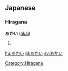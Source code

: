 ==Japanese==                             
===Hiragana===
'''あかい''' ([[akai]])
# {{japdef|赤い|[[red]]}}

[[Category:Hiragana]]
[[hu:あかい]]
[[pl:あかい]]
[[sv:あかい]]
